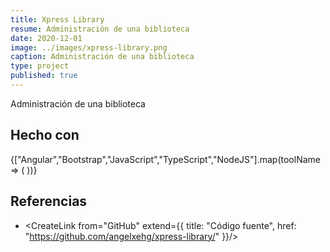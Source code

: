 ```yaml
---
title: Xpress Library
resume: Administración de una biblioteca
date: 2020-12-01
image: ../images/xpress-library.png
caption: Administración de una biblioteca
type: project
published: true
---
```


Administración de una biblioteca

## Hecho con 

<div className="mb-2">
  {["Angular","Bootstrap","JavaScript","TypeScript","NodeJS"].map(toolName => (
    <span
      key={toolName}
      className="badge rounded-pill bg-dark text-light mt-1 me-1"
    >
      <CreateLink from={toolName} />
    </span>
  ))}
</div>

## Referencias

- <CreateLink from="GitHub" extend={{
  title: "Código fuente",
  href: "https://github.com/angelxehg/xpress-library/"
}}/>
